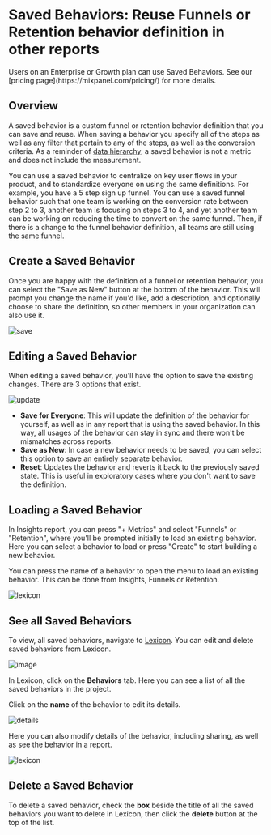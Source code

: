 
# Saved Behaviors: Reuse Funnels or Retention behavior definition in other reports

<Callout type="info">
    Users on an Enterprise or Growth plan can use Saved Behaviors. See our [pricing page](https://mixpanel.com/pricing/) for more details.
</Callout>

## Overview

A saved behavior is a custom funnel or retention behavior definition that you can save and reuse. When saving a behavior you specify all of the steps as well as any filter that pertain to any of the steps, as well as the conversion criteria. As a reminder of [data hierarchy](/docs/reports#behaviors), a saved behavior is not a metric and does not include the measurement.

You can use a saved behavior to centralize on key user flows in your product, and to standardize everyone on using the same definitions. For example, you have a 5 step sign up funnel. You can use a saved funnel behavior such that one team is working on the conversion rate between step 2 to 3, another team is focusing on steps 3 to 4, and yet another team can be working on reducing the time to convert on the same funnel. Then, if there is a change to the funnel behavior definition, all teams are still using the same funnel.

## Create a Saved Behavior

Once you are happy with the definition of a funnel or retention behavior, you can select the "Save as New" button at the bottom of the behavior. This will prompt you change the name if you'd like, add a description, and optionally choose to share the definition, so other members in your organization can also use it.

![save](/saved-behavior-save.png)

## Editing a Saved Behavior

When editing a saved behavior, you'll have the option to save the existing changes. There are 3 options that exist.

![update](/saved-behavior-update.png)

- **Save for Everyone**: This will update the definition of the behavior for yourself, as well as in any report that is using the saved behavior. In this way, all usages of the behavior can stay in sync and there won't be mismatches across reports.
- **Save as New**: In case a new behavior needs to be saved, you can select this option to save an entirely separate behavior.
- **Reset**: Updates the behavior and reverts it back to the previously saved state. This is useful in exploratory cases where you don't want to save the definition.

## Loading a Saved Behavior

In Insights report, you can press "+ Metrics" and select "Funnels" or "Retention", where you'll be prompted initially to load an existing behavior. Here you can select a behavior to load or press "Create" to start building a new behavior.

You can press the name of a behavior to open the menu to load an existing behavior. This can be done from Insights, Funnels or Retention.

![lexicon](/saved-behavior-load.png)

## See all Saved Behaviors

To view, all saved behaviors, navigate to [Lexicon](/docs/data-governance/lexicon).
You can edit and delete saved behaviors from Lexicon.

![image](https://github.com/mixpanel/docs/assets/2077899/efc4b36e-d8d9-4699-8a48-98b793532b20)

In Lexicon, click on the **Behaviors** tab.
Here you can see a list of all the saved behaviors in the project.

Click on the **name** of the behavior to edit its details.

![details](/saved-behavior-details.png)

Here you can also modify details of the behavior, including sharing, as well as see the behavior in a report.

![lexicon](/saved-behavior-lexicon.png)

## Delete a Saved Behavior

To delete a saved behavior, check the **box** beside the title of all the saved behaviors you want to delete in Lexicon, then click the **delete** button at the top of the list.
